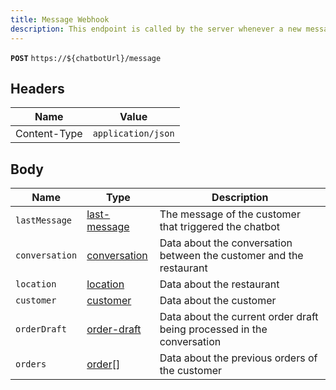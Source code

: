 ```yaml
---
title: Message Webhook
description: This endpoint is called by the server whenever a new message is received in a conversation where the chatbot is activated.
---
```


**`POST`** `https://${chatbotUrl}/message`

## Headers

| Name         | Value              |
| ------------ | ------------------ |
| Content-Type | `application/json` |

## Body

| Name           | Type                                   | Description                                                            |
| -------------- | -------------------------------------- | ---------------------------------------------------------------------- |
| `lastMessage`  | [last-message](/types/last-message.md) | The message of the customer that triggered the chatbot                 |
| `conversation` | [conversation](/types/conversation/)   | Data about the conversation between the customer and the restaurant    |
| `location`     | [location](/types/location/)           | Data about the restaurant                                              |
| `customer`     | [customer](/types/customer.md)         | Data about the customer                                                |
| `orderDraft`   | [order-draft](/types/order-draft/)     | Data about the current order draft being processed in the conversation |
| `orders`       | [order](/types/order/)[]               | Data about the previous orders of the customer                         |

